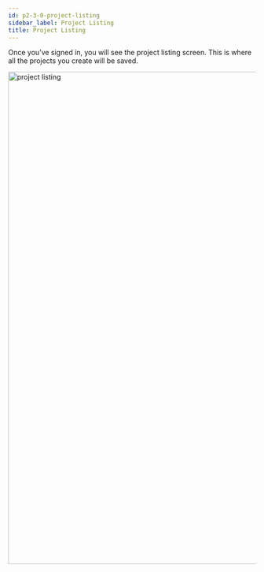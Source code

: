 ```yaml
---
id: p2-3-0-project-listing
sidebar_label: Project Listing
title: Project Listing
---
```


Once you’ve signed in, you will see the project listing screen. This is where all the projects you create will be saved. 

<img src="/AutographaV2-1-0/project-listing.png"  width="1000px" alt="project listing"/>
